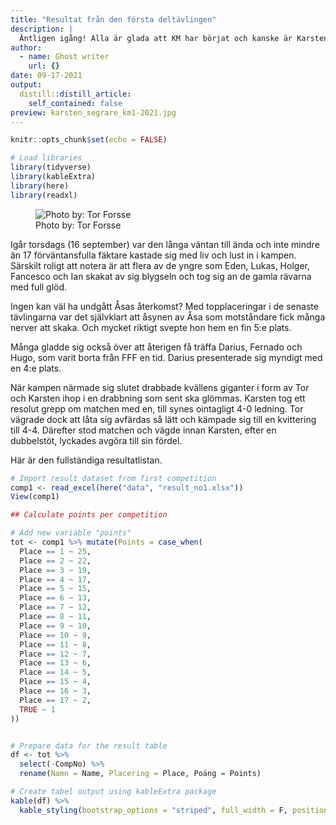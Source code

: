 ```yaml
---
title: "Resultat från den första deltävlingen"
description: |
  Äntligen igång! Alla är glada att KM har börjat och kanske är Karsten gladast av alla?
author:
  - name: Ghost writer
    url: {}
date: 09-17-2021
output:
  distill::distill_article:
    self_contained: false
preview: karsten_segrare_km1-2021.jpg
---
```


```r
knitr::opts_chunk$set(echo = FALSE)

# Load libraries
library(tidyverse)
library(kableExtra)
library(here)
library(readxl)
```

![Photo by: Tor Forsse](fencers_km1-2021.jpg)

Igår torsdags (16 september) var den långa väntan till ända
och inte mindre än 17 förväntansfulla fäktare kastade sig med liv och lust in i
kampen. Särskilt roligt att notera är att flera av de yngre som Eden, Lukas,
Holger, Fancesco och Ian skakat av sig blygseln och tog sig an de gamla rävarna
med full glöd.

Ingen kan väl ha undgått Åsas återkomst? Med topplaceringar i
de senaste tävlingarna var det självklart att åsynen av Åsa som motståndare
fick många nerver att skaka. Och mycket riktigt svepte hon hem en fin 5:e
plats.

Många gladde sig också över att återigen få träffa Darius,
Fernado och Hugo, som varit borta från FFF en tid. Darius presenterade sig
myndigt med en 4:e plats.

När kampen närmade sig slutet drabbade kvällens giganter i
form av Tor och Karsten ihop i en drabbning som sent ska glömmas. Karsten tog
ett resolut grepp om matchen med en, till synes ointagligt 4-0 ledning. Tor
vägrade dock att låta sig avfärdas så lätt och kämpade sig till en kvittering
till 4-4. Därefter stod matchen och vägde innan Karsten, efter en dubbelstöt,
lyckades avgöra till sin fördel.

Här är den fullständiga resultatlistan.

```r
# Import result dataset from first competition
comp1 <- read_excel(here("data", "result_no1.xlsx"))
View(comp1)

## Calculate points per competition

# Add new variable "points"
tot <- comp1 %>% mutate(Points = case_when(
  Place == 1 ~ 25,
  Place == 2 ~ 22,
  Place == 3 ~ 19,
  Place == 4 ~ 17,
  Place == 5 ~ 15,
  Place == 6 ~ 13,
  Place == 7 ~ 12,
  Place == 8 ~ 11,
  Place == 9 ~ 10,
  Place == 10 ~ 9,
  Place == 11 ~ 8,
  Place == 12 ~ 7,
  Place == 13 ~ 6,
  Place == 14 ~ 5,
  Place == 15 ~ 4,
  Place == 16 ~ 3,
  Place == 17 ~ 2,
  TRUE ~ 1
))


# Prepare data for the result table
df <- tot %>% 
  select(-CompNo) %>% 
  rename(Namn = Name, Placering = Place, Poäng = Points)

# Create tabel output using kableExtra package
kable(df) %>%
  kable_styling(bootstrap_options = "striped", full_width = F, position = "left")
```
